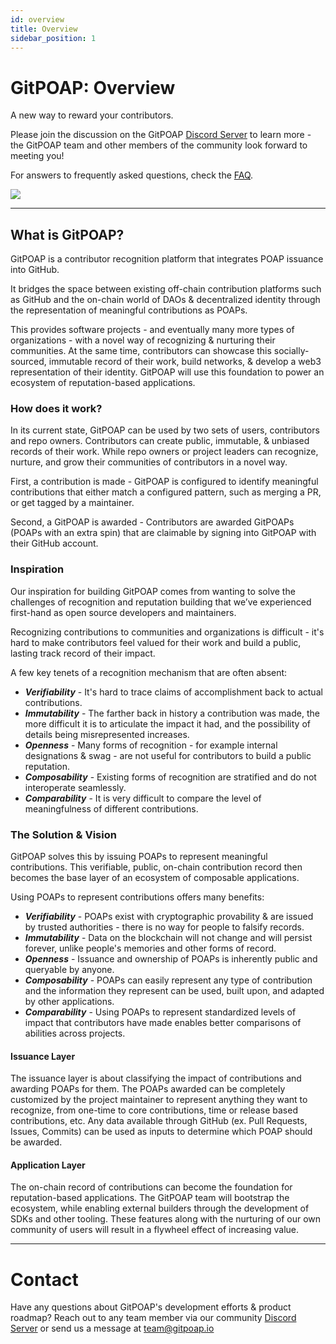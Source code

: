 ```yaml
---
id: overview
title: Overview
sidebar_position: 1
---
```



# GitPOAP: Overview

A new way to reward your contributors.

Please join the discussion on the GitPOAP [Discord Server](https://gitpoap.io/discord) to learn more - the GitPOAP team and other members of the community look forward to meeting you!

For answers to frequently asked questions, check the [FAQ](./faq.mdx).

<ImageContainer>
  <img
    src={require('@site/static/img/gitpoap_visuals/gitpoaps.png').default}
    style={{
      maxWidth: '600px',
      textAlign: 'center',
    }}
  />
</ImageContainer>

---

## What is GitPOAP?

GitPOAP is a contributor recognition platform that integrates POAP issuance into GitHub.

It bridges the space between existing off-chain contribution platforms such as GitHub and the on-chain world of DAOs & decentralized identity through the representation of meaningful contributions as POAPs.

This provides software projects - and eventually many more types of organizations - with a novel way of recognizing & nurturing their communities. At the same time, contributors can showcase this socially-sourced, immutable record of their work, build networks, & develop a web3 representation of their identity. GitPOAP will use this foundation to power an ecosystem of reputation-based applications.

### How does it work?

In its current state, GitPOAP can be used by two sets of users, contributors and repo owners. Contributors can create public, immutable, & unbiased records of their work. While repo owners or project leaders can recognize, nurture, and grow their communities of contributors in a novel way.

First, a contribution is made - GitPOAP is configured to identify meaningful contributions that either match a configured pattern, such as merging a PR, or get tagged by a maintainer.

Second, a GitPOAP is awarded - Contributors are awarded GitPOAPs (POAPs with an extra spin) that are claimable by signing into GitPOAP with their GitHub account.

<HowSvg2 />

### Inspiration

Our inspiration for building GitPOAP comes from wanting to solve the challenges of recognition and reputation building that we’ve experienced first-hand as open source developers and maintainers.

Recognizing contributions to communities and organizations is difficult - it's hard to make contributors feel valued for their work and build a public, lasting track record of their impact.

A few key tenets of a recognition mechanism that are often absent:

- **_Verifiability_** - It's hard to trace claims of accomplishment back to actual contributions.
- **_Immutability_** - The farther back in history a contribution was made, the more difficult it is to articulate the impact it had, and the possibility of details being misrepresented increases.
- **_Openness_** - Many forms of recognition - for example internal designations & swag - are not useful for contributors to build a public reputation.
- **_Composability_** - Existing forms of recognition are stratified and do not interoperate seamlessly.
- **_Comparability_** - It is very difficult to compare the level of meaningfulness of different contributions.

### The Solution & Vision

GitPOAP solves this by issuing POAPs to represent meaningful contributions. This verifiable, public, on-chain contribution record then becomes the base layer of an ecosystem of composable applications.

Using POAPs to represent contributions offers many benefits:

- **_Verifiability_** - POAPs exist with cryptographic provability & are issued by trusted authorities - there is no way for people to falsify records.
- **_Immutability_** - Data on the blockchain will not change and will persist forever, unlike people's memories and other forms of record.
- **_Openness_** - Issuance and ownership of POAPs is inherently public and queryable by anyone.
- **_Composability_** - POAPs can easily represent any type of contribution and the information they represent can be used, built upon, and adapted by other applications.
- **_Comparability_** - Using POAPs to represent standardized levels of impact that contributors have made enables better comparisons of abilities across projects.

#### Issuance Layer

The issuance layer is about classifying the impact of contributions and awarding POAPs for them. The POAPs awarded can be completely customized by the project maintainer to represent anything they want to recognize, from one-time to core contributions, time or release based contributions, etc. Any data available through GitHub (ex. Pull Requests, Issues, Commits) can be used as inputs to determine which POAP should be awarded.

#### Application Layer

The on-chain record of contributions can become the foundation for reputation-based applications. The GitPOAP team will bootstrap the ecosystem, while enabling external builders through the development of SDKs and other tooling. These features along with the nurturing of our own community of users will result in a flywheel effect of increasing value.

---

# Contact

Have any questions about GitPOAP's development efforts & product roadmap? Reach out to any team member via our community [Discord Server](https://gitpoap.io/discord) or send us a message at team@gitpoap.io
